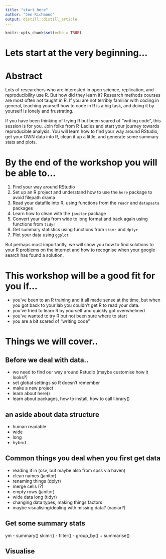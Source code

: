```yaml
---
title: "start here"
author: "Jen Richmond"
output: distill::distill_article
---
```


```r
knitr::opts_chunk$set(echo = TRUE)
```

# Lets start at the very beginning…

# Abstract
Lots of researchers who are interested in open science, replication, and reproducibility use R. But how did they learn it? Research methods courses are most often not taught in R.  If you are not terribly familiar with coding in general, teaching yourself how to code in R is a big task, and doing it by yourself is lonely and frustrating. 

If you have been thinking of trying R but been scared of "writing code", this session is for you. Join folks from R-Ladies and start your journey towards reproducible analysis. You will learn how to find your way around RStudio, get your OWN data into R, clean it up a little, and generate some summary stats and plots. 

# By the end of the workshop you will be able to... 

1. Find your way around RStudio 
1. Set up an R project and understand how to use the `here` package to avoid filepath drama
1. Read your datafile into R, using functions from the `readr` and `datapasta` packages
1. Learn how to clean with the `janitor` package 
1. Convert your data from wide to long format and back again using functions from `tidyr`
1. Get summary statistics using functions from `skimr` and `dplyr` 
1. Plot your data using `ggplot` 

But perhaps most importantly, we will show you how to find solutions to your R problems on the internet and how to recognise when your google search has found a solution. 

# This workshop will be a good fit for you if… 
- you’ve been to an R training and it all made sense at the time, but when you got back to your lab you couldn’t get R to read your data. 
- you’ve tried to learn R by yourself and quickly got overwhelmed 
- you’ve wanted to try R but not been sure where to start
- you are a bit scared of “writing code”

# Things we will cover..

## Before we deal with data..
- we need to find our way around Rstudio (maybe customise how it looks?)
- set global settings so R doesn't remember
- make a new project 
- learn about here()
- learn about packages, how to install, how to call library()


## an aside about data structure

- human readable
- wide
- long
- hybrid


## Common things you deal when you first get data

- reading it in (csv, but maybe also from spss via haven)
- clean names (janitor)
- renaming things (dplyr)
- merge cells (?)
- empty rows (janitor)
- wide data long (tidyr)
- changing data types, making things factors
- maybe visualising/dealing with missing data? (naniar?)

## Get some summary stats
ym
- summary() skimr()
- filter()
- group_by() + summarise()


## Visualise
